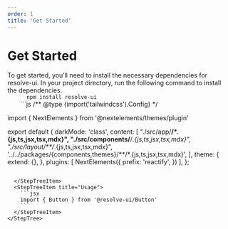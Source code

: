 ```yaml
---
order: 1
title: 'Get Started'
---
```


# Get Started

<StepTree>
  <StepTreeItem title="Install">
    To get started, you’ll need to install the necessary dependencies for resolve-ui. In your project directory, run the following command to install the dependencies.
    <Code>
      npm install resolve-ui
    </Code>
  </StepTreeItem>
  <StepTreeItem title="Configure Tailwind">
```js
/** @type {import('tailwindcss').Config} */

import { NextElements } from '@nextelements/themes/plugin'

export default {
  darkMode: 'class',
  content: [
    "./src/app/**/*.{js,ts,jsx,tsx,mdx}",
    "./src/components/**/*.{js,ts,jsx,tsx,mdx}",
    "./src/layout/**/*.{js,ts,jsx,tsx,mdx}",
    '../../packages/{components,themes}/**/*.{js,ts,jsx,tsx,mdx}',
  ],
  theme: {
    extend: {},
  },
  plugins: [ 
    NextElements({
      prefix: 'reactify',
    }) 
  ],
};

```

  </StepTreeItem>
  <StepTreeItem title="Usage">
    ```jsx
    import { Button } from '@resolve-ui/Button'
    ```
  </StepTreeItem>
</StepTree>